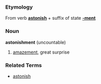 ===Etymology===
From verb '''[[astonish]]''' + suffix of state '''[[-ment]]'''

===Noun===
'''astonishment'''  (uncountable)

# [[amazement]], great surprise

===Related Terms===
* [[astonish]]